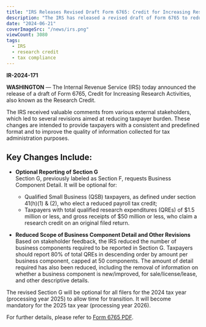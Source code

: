 ```yaml
---
title: "IRS Releases Revised Draft Form 6765: Credit for Increasing Research Activities"
description: "The IRS has released a revised draft of Form 6765 to reduce taxpayer burden and improve information reporting for the Research Credit following public comments."
date: "2024-06-21"
coverImageSrc: "/news/irs.png"
viewCount: 3080
tags:
  - IRS
  - research credit
  - tax compliance
---
```


**IR-2024-171**

**WASHINGTON** — The Internal Revenue Service (IRS) today announced the release of a draft of Form 6765, Credit for Increasing Research Activities, also known as the Research Credit.

The IRS received valuable comments from various external stakeholders, which led to several revisions aimed at reducing taxpayer burden. These changes are intended to provide taxpayers with a consistent and predefined format and to improve the quality of information collected for tax administration purposes.

## Key Changes Include:

- **Optional Reporting of Section G**  
  Section G, previously labeled as Section F, requests Business Component Detail. It will be optional for:
  - Qualified Small Business (QSB) taxpayers, as defined under section 41(h)(1) & (2), who elect a reduced payroll tax credit;
  - Taxpayers with total qualified research expenditures (QREs) of $1.5 million or less, and gross receipts of $50 million or less, who claim a research credit on an original filed return.

- **Reduced Scope of Business Component Detail and Other Revisions**  
  Based on stakeholder feedback, the IRS reduced the number of business components required to be reported in Section G. Taxpayers should report 80% of total QREs in descending order by amount per business component, capped at 50 components. The amount of detail required has also been reduced, including the removal of information on whether a business component is new/improved, for sale/license/lease, and other descriptive details.

The revised Section G will be optional for all filers for the 2024 tax year (processing year 2025) to allow time for transition. It will become mandatory for the 2025 tax year (processing year 2026).

For further details, please refer to [Form 6765 PDF](https://www.irs.gov/pub/irs-dft/f6765--dft.pdf).